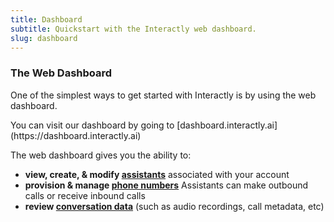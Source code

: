 ```yaml
---
title: Dashboard
subtitle: Quickstart with the Interactly web dashboard.
slug: dashboard
---
```


### The Web Dashboard

One of the simplest ways to get started with Interactly is by using the web dashboard.

<Note>
You can visit our dashboard by going to [dashboard.interactly.ai](https://dashboard.interactly.ai)
</Note>

The web dashboard gives you the ability to:

- **view, create, & modify [assistants](https://dashboard.interactly.ai/assistants)** associated with your account
- **provision & manage [phone numbers](https://dashboard.interactly.ai/phone)** Assistants can make outbound calls or receive inbound calls
- **review [conversation data](https://dashboard.interactly.ai/conversations)** (such as audio recordings, call metadata, etc)
